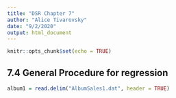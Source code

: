 ```yaml
---
title: "DSR Chapter 7"
author: "Alice Tivarovsky"
date: "9/2/2020"
output: html_document
---
```


```r
knitr::opts_chunk$set(echo = TRUE)
```

## 7.4 General Procedure for regression
```r
album1 = read.delim("AlbumSales1.dat", header = TRUE)

```

